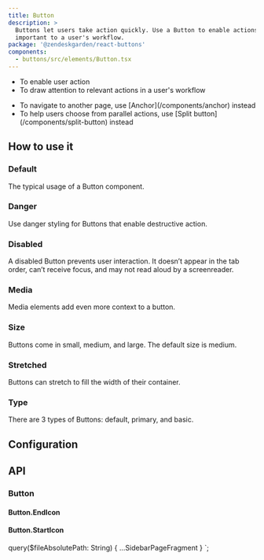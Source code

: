 ```yaml
---
title: Button
description: >
  Buttons let users take action quickly. Use a Button to enable actions or decisions that are
  important to a user's workflow.
package: '@zendeskgarden/react-buttons'
components:
  - buttons/src/elements/Button.tsx
---
```


<Usage>
  <Use>
    <ul>
      <li>To enable user action</li>
      <li>To draw attention to relevant actions in a user's workflow</li>
    </ul>
  </Use>
  <Misuse>
    <ul>
      <li>
        <Markdown>To navigate to another page, use [Anchor](/components/anchor) instead</Markdown>
      </li>
      <li>
        <Markdown>
          To help users choose from parallel actions, use [Split button](/components/split-button)
          instead
        </Markdown>
      </li>
    </ul>
  </Misuse>
</Usage>

## How to use it

### Default

The typical usage of a Button component.


<CodeExample code={ButtonDefaultCode}>
  <ButtonDefault />
</CodeExample>

### Danger

Use danger styling for Buttons that enable destructive action.


<CodeExample code={ButtonDangerCode}>
  <ButtonDanger />
</CodeExample>

### Disabled

A disabled Button prevents user interaction. It doesn’t appear in the tab order, can’t receive focus, and may not read
aloud by a screenreader.


<CodeExample code={ButtonDisabledCode}>
  <ButtonDisabled />
</CodeExample>

### Media

Media elements add even more context to a button.


<CodeExample code={ButtonMediaCode}>
  <ButtonMedia />
</CodeExample>

### Size

Buttons come in small, medium, and large. The default size is medium.


<CodeExample code={ButtonSizesCode}>
  <ButtonSizes />
</CodeExample>

### Stretched

Buttons can stretch to fill the width of their container.


<CodeExample code={ButtonStretchedCode}>
  <ButtonStretched />
</CodeExample>

### Type

There are 3 types of Buttons: default, primary, and basic.


<CodeExample code={ButtonTypesCode}>
  <ButtonTypes />
</CodeExample>

## Configuration

<Configuration reactPackage={props.data.mdx.package} components={props.data.mdx.components} />

## API


### Button

<Component components={props.data.mdx.components} componentName="button" />

<PropSheet components={props.data.mdx.components} componentName="button" />

#### Button.EndIcon

<Component components={COMPONENTS} componentName="button.endIcon" />

<PropSheet components={COMPONENTS} componentName="button.endIcon" />

#### Button.StartIcon

<Component components={COMPONENTS} componentName="button.startIcon" />

<PropSheet components={COMPONENTS} componentName="button.startIcon" />


  query($fileAbsolutePath: String) {
    ...SidebarPageFragment
  }
`;
